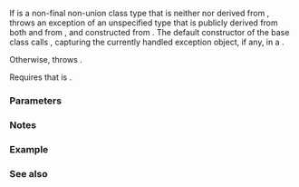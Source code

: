 {{cpp/title|throw_with_nested}}
{{cpp/error/navbar}}
{{ddcla|header=exception|since=c++11|constexpr=c++26|
template&lt; class T &gt;
[[noreturn]] void throw_with_nested( T&amp;&amp; t );
}}

If {{c|std::decay&lt;T&gt;::type}} is a non-final non-union class type that is neither {{lc|std::nested_exception}} nor derived from {{lc|std::nested_exception}}, throws an exception of an unspecified type that is publicly derived from both {{lc|std::nested_exception}} and from {{c|std::decay&lt;T&gt;::type}}, and constructed from {{c|std::forward&lt;T&gt;(t)}}. The default constructor of the {{tt|nested_exception}} base class calls {{lc|std::current_exception}}, capturing the currently handled exception object, if any, in a {{lc|std::exception_ptr}}. 

Otherwise, throws {{c|std::forward&lt;T&gt;(t)}}.

Requires that {{c|std::decay&lt;T&gt;::type}} is {{named req|CopyConstructible}}.

===Parameters===
{{par begin}}
{{par|t|the exception object to throw}}
{{par end}}

===Notes===
{{ftm begin}}
{{ftm|__cpp_lib_constexpr_exceptions|value=202411L|std=C++26|{{c/core|constexpr}} for exception types}}
{{ftm end}}

===Example===
{{include|cpp/error/example_nested_exception}}

===See also===
{{dsc begin}}
{{dsc inc|cpp/error/dsc nested_exception}}
{{dsc inc|cpp/error/dsc rethrow_if_nested}}
{{dsc end}}

{{langlinks|de|es|fr|it|ja|pt|ru|zh}}